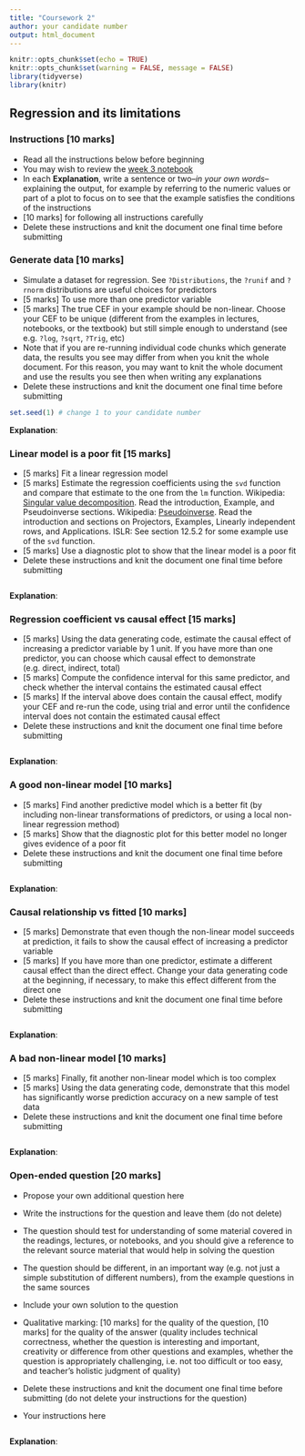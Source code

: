 ```yaml
---
title: "Coursework 2"
author: your candidate number
output: html_document
---
```


```r
knitr::opts_chunk$set(echo = TRUE)
knitr::opts_chunk$set(warning = FALSE, message = FALSE)
library(tidyverse)
library(knitr)
```

## Regression and its limitations

### Instructions [10 marks]

- Read all the instructions below before beginning
- You may wish to review the [week 3 notebook](https://ml4ds.com/weeks/03-causality/notebooks/regression_causality.html)
- In each **Explanation**, write a sentence or two--*in your own words*--explaining the output, for example by referring to the numeric values or part of a plot to focus on to see that the example satisfies the conditions of the instructions
- [10 marks] for following all instructions carefully
- Delete these instructions and knit the document one final time before submitting

### Generate data [10 marks]

- Simulate a dataset for regression. See `?Distributions`, the `?runif` and `?rnorm` distributions are useful choices for predictors
- [5 marks] To use more than one predictor variable
- [5 marks] The true CEF in your example should be non-linear. Choose your CEF to be unique (different from the examples in lectures, notebooks, or the textbook) but still simple enough to understand (see e.g. `?log`, `?sqrt`, `?Trig`, etc)
- Note that if you are re-running individual code chunks which generate data, the results you see may differ from when you knit the whole document. For this reason, you may want to knit the whole document and use the results you see then when writing any explanations
- Delete these instructions and knit the document one final time before submitting

```r
set.seed(1) # change 1 to your candidate number

```

**Explanation**: 

### Linear model is a poor fit [15 marks]

- [5 marks] Fit a linear regression model
- [5 marks] Estimate the regression coefficients using the `svd` function and compare that estimate to the one from the `lm` function. Wikipedia: [Singular value decomposition](https://en.wikipedia.org/wiki/Singular_value_decomposition). Read the introduction, Example, and Pseudoinverse sections. Wikipedia: [Pseudoinverse](https://en.wikipedia.org/wiki/Moore%E2%80%93Penrose_inverse). Read the introduction and sections on Projectors, Examples, Linearly independent rows, and Applications. ISLR: See section 12.5.2 for some example use of the `svd` function.
- [5 marks] Use a diagnostic plot to show that the linear model is a poor fit
- Delete these instructions and knit the document one final time before submitting

```r

```

**Explanation**: 

### Regression coefficient vs causal effect [15 marks]

- [5 marks] Using the data generating code, estimate the causal effect of increasing a predictor variable by 1 unit. If you have more than one predictor, you can choose which causal effect to demonstrate (e.g. direct, indirect, total)
- [5 marks] Compute the confidence interval for this same predictor, and check whether the interval contains the estimated causal effect
- [5 marks] If the interval above does contain the causal effect, modify your CEF and re-run the code, using trial and error until the confidence interval does not contain the estimated causal effect
- Delete these instructions and knit the document one final time before submitting

```r

```


**Explanation**: 

### A good non-linear model [10 marks]

- [5 marks] Find another predictive model which is a better fit (by including non-linear transformations of predictors, or using a local non-linear regression method)
- [5 marks] Show that the diagnostic plot for this better model no longer gives evidence of a poor fit
- Delete these instructions and knit the document one final time before submitting

```r

```

**Explanation**: 

### Causal relationship vs fitted [10 marks]

- [5 marks] Demonstrate that even though the non-linear model succeeds at prediction, it fails to show the causal effect of increasing a predictor variable
- [5 marks] If you have more than one predictor, estimate a different causal effect than the direct effect. Change your data generating code at the beginning, if necessary, to make this effect different from the direct one
- Delete these instructions and knit the document one final time before submitting

```r

```

**Explanation**: 

### A bad non-linear model [10 marks]

- [5 marks] Finally, fit another non-linear model which is too complex
- [5 marks] Using the data generating code, demonstrate that this model has significantly worse prediction accuracy on a new sample of test data
- Delete these instructions and knit the document one final time before submitting

```r

```

**Explanation**: 

### Open-ended question [20 marks]

- Propose your own additional question here
- Write the instructions for the question and leave them (do not delete)
- The question should test for understanding of some material covered in the readings, lectures, or notebooks, and you should give a reference to the relevant source material that would help in solving the question
- The question should be different, in an important way (e.g. not just a simple substitution of different numbers), from the example questions in the same sources
- Include your own solution to the question
- Qualitative marking: [10 marks] for the quality of the question, [10 marks] for the quality of the answer (quality includes technical correctness, whether the question is interesting and important, creativity or difference from other questions and examples, whether the question is appropriately challenging, i.e. not too difficult or too easy, and teacher's holistic judgment of quality)
- Delete these instructions and knit the document one final time before submitting (do not delete your instructions for the question)

- Your instructions here

```r

```

**Explanation**: 


